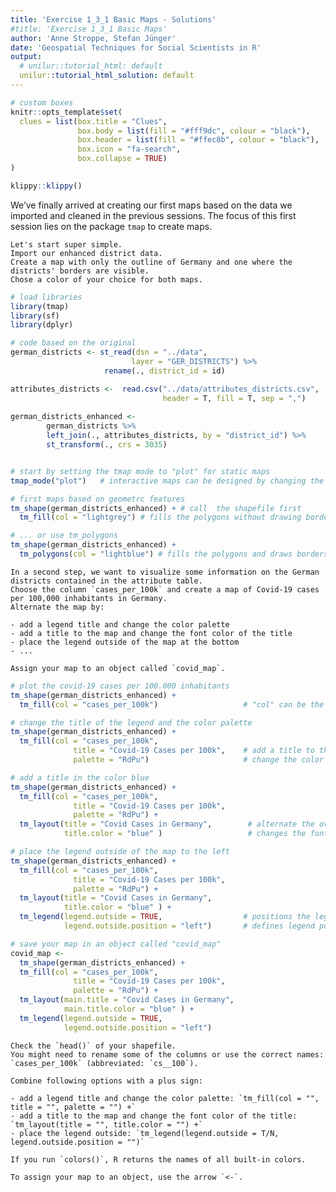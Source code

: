 ```yaml
---
title: 'Exercise 1_3_1 Basic Maps - Solutions'
#title: 'Exercise 1_3_1 Basic Maps'
author: 'Anne Stroppe, Stefan Jünger'
date: 'Geospatial Techniques for Social Scientists in R'
output:
  # unilur::tutorial_html: default
  unilur::tutorial_html_solution: default
---
```


```r
# custom boxes
knitr::opts_template$set(
  clues = list(box.title = "Clues",
               box.body = list(fill = "#fff9dc", colour = "black"),
               box.header = list(fill = "#ffec8b", colour = "black"),
               box.icon = "fa-search",
               box.collapse = TRUE)
)
```

```r
klippy::klippy()
```

We've finally arrived at creating our first maps based on the data we imported and cleaned in the previous sessions.
The focus of this first session lies on the package `tmap` to create maps.


```block

Let's start super simple.
Import our enhanced district data.
Create a map with only the outline of Germany and one where the districts' borders are visible.
Chose a color of your choice for both maps.

```

```r

# load libraries
library(tmap)
library(sf)
library(dplyr)

# code based on the original
german_districts <- st_read(dsn = "../data",
                           layer = "GER_DISTRICTS") %>% 
                     rename(., district_id = id)

attributes_districts <-  read.csv("../data/attributes_districts.csv", 
                                  header = T, fill = T, sep = ",") 
                                  
german_districts_enhanced <- 
        german_districts %>% 
        left_join(., attributes_districts, by = "district_id") %>% 
        st_transform(., crs = 3035)


# start by setting the tmap mode to "plot" for static maps
tmap_mode("plot")   # interactive maps can be designed by changing the mode to "view"

# first maps based on geometrc features
tm_shape(german_districts_enhanced) + # call  the shapefile first
  tm_fill(col = "lightgrey") # fills the polygons without drawing borders

# ... or use tm_polygons
tm_shape(german_districts_enhanced) + 
  tm_polygons(col = "lightblue") # fills the polygons and draws borders


```

```block

In a second step, we want to visualize some information on the German districts contained in the attribute table.
Choose the column `cases_per_100k` and create a map of Covid-19 cases per 100,000 inhabitants in Germany.
Alternate the map by:

- add a legend title and change the color palette
- add a title to the map and change the font color of the title
- place the legend outside of the map at the bottom
- ...

Assign your map to an object called `covid_map`.

```

```r

# plot the covid-19 cases per 100.000 inhabitants
tm_shape(german_districts_enhanced) + 
  tm_fill(col = "cases_per_100k")                   # "col" can be the name of a color or a column name

# change the title of the legend and the color palette
tm_shape(german_districts_enhanced) + 
  tm_fill(col = "cases_per_100k",
              title = "Covid-19 Cases per 100k",    # add a title to the legend
              palette = "RdPu")                     # change the color palette

# add a title in the color blue
tm_shape(german_districts_enhanced) + 
  tm_fill(col = "cases_per_100k",
              title = "Covid-19 Cases per 100k",
              palette = "RdPu") +
  tm_layout(title = "Covid Cases in Germany",        # alternate the overall layout like title
            title.color = "blue" )                   # changes the font color of the title

# place the legend outside of the map to the left
tm_shape(german_districts_enhanced) + 
  tm_fill(col = "cases_per_100k",
              title = "Covid-19 Cases per 100k",
              palette = "RdPu") +
  tm_layout(title = "Covid Cases in Germany",
            title.color = "blue" ) +
  tm_legend(legend.outside = TRUE,                  # positions the legend outside           
            legend.outside.position = "left")       # defines legend positions 

# save your map in an object called "covid_map"
covid_map <-  
  tm_shape(german_districts_enhanced) + 
  tm_fill(col = "cases_per_100k",
              title = "Covid-19 Cases per 100k",
              palette = "RdPu") +
  tm_layout(main.title = "Covid Cases in Germany",
            main.title.color = "blue" ) +
  tm_legend(legend.outside = TRUE,
            legend.outside.position = "left") 


```

```block

Check the `head()` of your shapefile. 
You might need to rename some of the columns or use the correct names: `cases_per_100k` (abbreviated: `cs__100`).

```

```block

Combine following options with a plus sign:

- add a legend title and change the color palette: `tm_fill(col = "", title = "", palette = "") +`
- add a title to the map and change the font color of the title: `tm_layout(title = "", title.color = "") +`
- place the legend outside: `tm_legend(legend.outside = T/N, legend.outside.position = "")`

If you run `colors()`, R returns the names of all built-in colors.

```

```block

To assign your map to an object, use the arrow `<-`.

```
